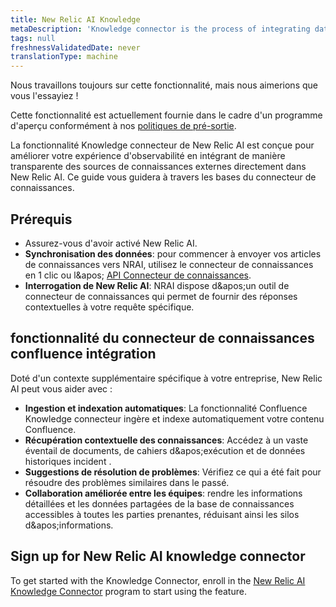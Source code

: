 ```yaml
---
title: New Relic AI Knowledge
metaDescription: 'Knowledge connector is the process of integrating data from various sources to create a unified view of information. This unified view can be used to improve decision-making, automate processes, and enhance customer experiences.'
tags: null
freshnessValidatedDate: never
translationType: machine
---
```


<Callout title="Aperçu">
  Nous travaillons toujours sur cette fonctionnalité, mais nous aimerions que vous l&apos;essayiez !

  Cette fonctionnalité est actuellement fournie dans le cadre d&apos;un programme d&apos;aperçu conformément à nos [politiques de pré-sortie](/docs/licenses/license-information/referenced-policies/new-relic-pre-release-policy).
</Callout>

La fonctionnalité Knowledge connecteur de New Relic AI est conçue pour améliorer votre expérience d&apos;observabilité en intégrant de manière transparente des sources de connaissances externes directement dans New Relic AI. Ce guide vous guidera à travers les bases du connecteur de connaissances.

## Prérequis

* Assurez-vous d&apos;avoir activé New Relic AI.
* **Synchronisation des données**: pour commencer à envoyer vos articles de connaissances vers NRAI, utilisez le connecteur de connaissances en 1 clic ou l&amp;apos; [API Connecteur de connaissances](/docs/apis/nerdgraph/examples/nerdgraph-rag).
* **Interrogation de New Relic AI**: NRAI dispose d&amp;apos;un outil de connecteur de connaissances qui permet de fournir des réponses contextuelles à votre requête spécifique.

## fonctionnalité du connecteur de connaissances confluence intégration

Doté d&apos;un contexte supplémentaire spécifique à votre entreprise, New Relic AI peut vous aider avec :

* **Ingestion et indexation automatiques**: La fonctionnalité Confluence Knowledge connecteur ingère et indexe automatiquement votre contenu Confluence.
* **Récupération contextuelle des connaissances**: Accédez à un vaste éventail de documents, de cahiers d&amp;apos;exécution et de données historiques incident .
* **Suggestions de résolution de problèmes**: Vérifiez ce qui a été fait pour résoudre des problèmes similaires dans le passé.
* **Collaboration améliorée entre les équipes**: rendre les informations détaillées et les données partagées de la base de connaissances accessibles à toutes les parties prenantes, réduisant ainsi les silos d&amp;apos;informations.

## Sign up for New Relic AI knowledge connector

To get started with the Knowledge Connector, enroll in the [New Relic AI Knowledge Connector](https://docs.google.com/forms/d/e/1FAIpQLScLXUDRmg9_T0XlJy0ddiXog6J3SRI_kJY6G3LlvTdAyjyc9Q/viewform?usp=sharing) program to start using the feature.